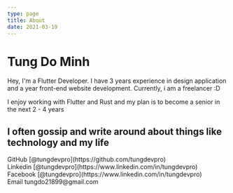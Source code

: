 ```yaml
---
type: page
title: About
date: 2021-03-19
---
```


# Tung Do Minh

Hey, I'm a Flutter Developer. I have 3 years experience in design application and a year front-end website development. Currently, i am a freelancer :D

I enjoy working with Flutter and Rust and my plan is to become a senior in the next 2 - 4 years

I often gossip and write around about things like technology and my life
---

<div>
  GitHub [@tungdevpro](https://github.com/tungdevpro)
  <br />
  Linkedin [@tungdevpro](https://www.linkedin.com/in/tungdevpro)
   <br />
  Facebook [@tungdevpro](https://www.linkedin.com/in/tungdevpro)
  <br />
  Email tungdo21899@gmail.com
</div>
